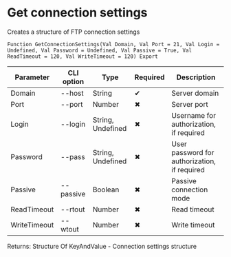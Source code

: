 ﻿---
sidebar_position: 5
description: Get connection settings and other functions to work with FTP in the Open Integration Package, a free open-source integration library for 1C:Enterprise 8, OneScript and CLI
keywords: [1C, 1С, 1С:Enterprise, 1С:Enterprise 8.3, API, Integration, Services, Exchange, OneScript, CLI, FTP]
---


# Get connection settings
 Creates a structure of FTP connection settings



`Function GetConnectionSettings(Val Domain, Val Port = 21, Val Login = Undefined, Val Password = Undefined, Val Passive = True, Val ReadTimeout = 120, Val WriteTimeout = 120) Export`

  | Parameter | CLI option | Type | Required | Description |
  |-|-|-|-|-|
  | Domain | --host | String | &#x2714; | Server domain |
  | Port | --port | Number | &#x2716; | Server port |
  | Login | --login | String, Undefined | &#x2716; | Username for authorization, if required |
  | Password | --pass | String, Undefined | &#x2716; | User password for authorization, if required |
  | Passive | --passive | Boolean | &#x2716; | Passive connection mode |
  | ReadTimeout | --rtout | Number | &#x2716; | Read timeout |
  | WriteTimeout | --wtout | Number | &#x2716; | Write timeout |

  
  Returns:  Structure Of KeyAndValue - Connection settings structure

<br/>




```bsl title="1C:Enterprise/OneScript code example"

```
 




